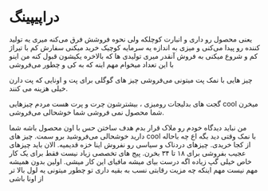 # دراپیپینگ

یعنی محصول رو داری و انبارت کوچلکه ولی نحوه فروشش فرق می‌کنه میری یه تولید کننده رو پیدا می‌کنی و میزی به اندازه یه سرمایه کوچیک خرید میکنی سفارش کم با تیراژ کم و شروع میکنی به فروش آنقدر میری تولیدی ها که بالاخره یکیشون قبول کنه من اینو با این تعداد میخوام مهم اینه که به کی و چطور می‌فروشی 

چیز هایی با نمک پت میتونی می‌فروشی چیز های گوگلی برای پت و اونایی که پت دارن خیلی هزینه می کنند.

گجت های بدلیجات رومیزی ، بیشترشون چرت و پرت هست مردم چیزهایی cool میخرن شما محصول نمی فروشی شما خوشحالی می‌فروشی.


من نباید دیدگاه خودم رو ملاک قرار بدم هدف ساختن حس با اون محصول باشه شما دارید خوشحالی می‌فروشید برو سمت. چیز های cool با نمک وقتی دید بگه اع چه باحاله از کجا خریدی. 
چیزهای دردناک و سیاسی رو نفروش اینا خزه قدیمیه. الان باید چیزهای عجیب بفروشی برای ۱۸ تا ۳۴ بخرن. پیج های تخصصی زیاد نیست فقط برای یک کار خاص خیلی گپ زیاده اگه درست بیای میشه مافیای این کار میشی. اولین بدون همیشه مهم نیست مهم اینکه چه مزیت رقابتی نسب به بقیه داری تو چطور میتونی یه لول بالا تر از اونا باشی 